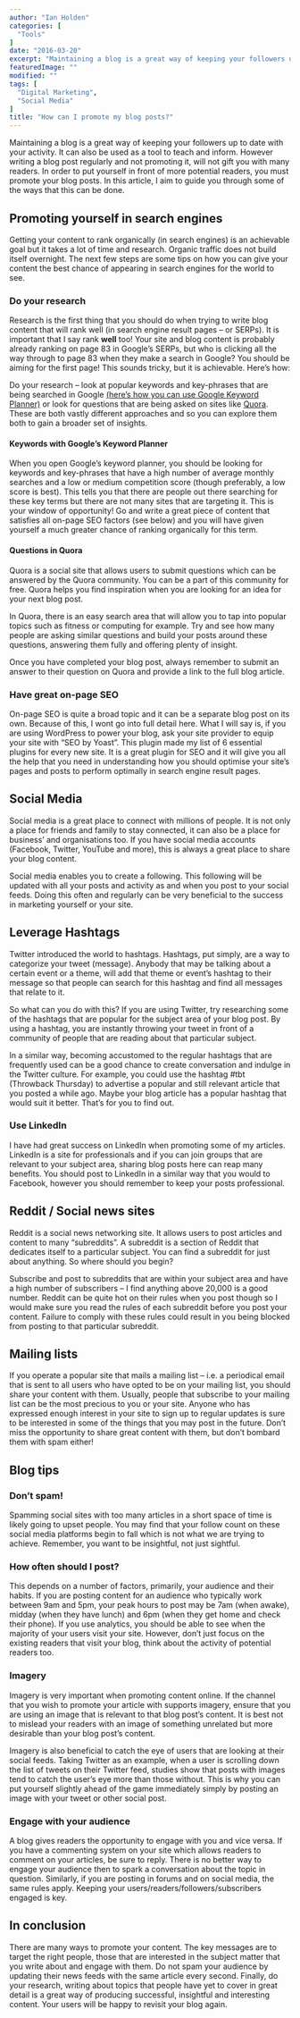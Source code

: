 ```yaml
---
author: "Ian Holden"
categories: [
  "Tools"
]
date: "2016-03-20"
excerpt: "Maintaining a blog is a great way of keeping your followers up to date with your activity. It can also be used as a tool to teach and inform. However writing a blog post regularly and not promoting it, will not gift you with many readers. In this article, I aim to guide you through some of the ways that you can promote your blog posts."
featuredImage: ""
modified: ""
tags: [
  "Digital Marketing",
  "Social Media"
]
title: "How can I promote my blog posts?"
---
```



Maintaining a blog is a great way of keeping your followers up to date with your activity. It can also be used as a tool to teach and inform. However writing a blog post regularly and not promoting it, will not gift you with many readers. In order to put yourself in front of more potential readers, you must promote your blog posts. In this article, I aim to guide you through some of the ways that this can be done.

## Promoting yourself in search engines

Getting your content to rank organically (in search engines) is an achievable goal but it takes a lot of time and research. Organic traffic does not build itself overnight. The next few steps are some tips on how you can give your content the best chance of appearing in search engines for the world to see.

### Do your research

Research is the first thing that you should do when trying to write blog content that will rank well (in search engine result pages – or SERPs). It is important that I say rank **well** too! Your site and blog content is probably already ranking on page 83 in Google’s SERPs, but who is clicking all the way through to page 83 when they make a search in Google? You should be aiming for the first page! This sounds tricky, but it is achievable. Here’s how:

Do your research – look at popular keywords and key-phrases that are being searched in Google [(here’s how you can use Google Keyword Planner)](https://support.google.com/adwords/answer/2999770?hl=en-GB) or look for questions that are being asked on sites like [Quora](https://www.quora.com/). These are both vastly different approaches and so you can explore them both to gain a broader set of insights.

#### Keywords with Google’s Keyword Planner

When you open Google’s keyword planner, you should be looking for keywords and key-phrases that have a high number of average monthly searches and a low or medium competition score (though preferably, a low score is best). This tells you that there are people out there searching for these key terms but there are not many sites that are targeting it. This is your window of opportunity! Go and write a great piece of content that satisfies all on-page SEO factors (see below) and you will have given yourself a much greater chance of ranking organically for this term.

#### Questions in Quora

Quora is a social site that allows users to submit questions which can be answered by the Quora community. You can be a part of this community for free. Quora helps you find inspiration when you are looking for an idea for your next blog post.

In Quora, there is an easy search area that will allow you to tap into popular topics such as fitness or computing for example. Try and see how many people are asking similar questions and build your posts around these questions, answering them fully and offering plenty of insight.

Once you have completed your blog post, always remember to submit an answer to their question on Quora and provide a link to the full blog article.

### Have great on-page SEO

On-page SEO is quite a broad topic and it can be a separate blog post on its own. Because of this, I wont go into full detail here. What I will say is, if you are using WordPress to power your blog, ask your site provider to equip your site with “SEO by Yoast”. This plugin made my list of <Link to="/blog/essential-plugins-for-every-new-wordpress-project">6 essential plugins for every new site</Link>. It is a great plugin for SEO and it will give you all the help that you need in understanding how you should optimise your site’s pages and posts to perform optimally in search engine result pages.

## Social Media

Social media is a great place to connect with millions of people. It is not only a place for friends and family to stay connected, it can also be a place for business’ and organisations too. If you have social media accounts (Facebook, Twitter, YouTube and more), this is always a great place to share your blog content.

Social media enables you to create a following. This following will be updated with all your posts and activity as and when you post to your social feeds. Doing this often and regularly can be very beneficial to the success in marketing yourself or your site.

## Leverage Hashtags

Twitter introduced the world to hashtags. Hashtags, put simply, are a way to categorize your tweet (message). Anybody that may be talking about a certain event or a theme, will add that theme or event’s hashtag to their message so that people can search for this hashtag and find all messages that relate to it.

So what can you do with this? If you are using Twitter, try researching some of the hashtags that are popular for the subject area of your blog post. By using a hashtag, you are instantly throwing your tweet in front of a community of people that are reading about that particular subject.

In a similar way, becoming accustomed to the regular hashtags that are frequently used can be a good chance to create conversation and indulge in the Twitter culture. For example, you could use the hashtag #tbt (Throwback Thursday) to advertise a popular and still relevant article that you posted a while ago. Maybe your blog article has a popular hashtag that would suit it better. That’s for you to find out.

### Use LinkedIn

I have had great success on LinkedIn when promoting some of my articles. LinkedIn is a site for professionals and if you can join groups that are relevant to your subject area, sharing blog posts here can reap many benefits. You should post to LinkedIn in a similar way that you would to Facebook, however you should remember to keep your posts professional.

## Reddit / Social news sites

Reddit is a social news networking site. It allows users to post articles and content to many “subreddits”. A subreddit is a section of Reddit that dedicates itself to a particular subject. You can find a subreddit for just about anything. So where should you begin?

Subscribe and post to subreddits that are within your subject area and have a high number of subscribers – I find anything above 20,000 is a good number. Reddit can be quite hot on their rules when you post though so I would make sure you read the rules of each subreddit before you post your content. Failure to comply with these rules could result in you being blocked from posting to that particular subreddit.

## Mailing lists

If you operate a popular site that mails a mailing list – i.e. a periodical email that is sent to all users who have opted to be on your mailing list, you should share your content with them. Usually, people that subscribe to your mailing list can be the most precious to you or your site. Anyone who has expressed enough interest in your site to sign up to regular updates is sure to be interested in some of the things that you may post in the future. Don’t miss the opportunity to share great content with them, but don’t bombard them with spam either!

## Blog tips

### Don’t spam!

Spamming social sites with too many articles in a short space of time is likely going to upset people. You may find that your follow count on these social media platforms begin to fall which is not what we are trying to achieve. Remember, you want to be insightful, not just sightful.

### How often should I post?
This depends on a number of factors, primarily, your audience and their habits. If you are posting content for an audience who typically work between 9am and 5pm, your peak hours to post may be 7am (when awake), midday (when they have lunch) and 6pm (when they get home and check their phone). If you use analytics, you should be able to see when the majority of your users visit your site. However, don’t just focus on the existing readers that visit your blog, think about the activity of potential readers too.

### Imagery

Imagery is very important when promoting content online. If the channel that you wish to promote your article with supports imagery, ensure that you are using an image that is relevant to that blog post’s content. It is best not to mislead your readers with an image of something unrelated but more desirable than your blog post’s content.

Imagery is also beneficial to catch the eye of users that are looking at their social feeds. Taking Twitter as an example, when a user is scrolling down the list of tweets on their Twitter feed, studies show that posts with images tend to catch the user’s eye more than those without. This is why you can put yourself slightly ahead of the game immediately simply by posting an image with your tweet or other social post.

### Engage with your audience

A blog gives readers the opportunity to engage with you and vice versa. If you have a commenting system on your site which allows readers to comment on your articles, be sure to reply. There is no better way to engage your audience then to spark a conversation about the topic in question. Similarly, if you are posting in forums and on social media, the same rules apply. Keeping your users/readers/followers/subscribers engaged is key.

## In conclusion

There are many ways to promote your content. The key messages are to target the right people, those that are interested in the subject matter that you write about and engage with them. Do not spam your audience by updating their news feeds with the same article every second. Finally, do your research, writing about topics that people have yet to cover in great detail is a great way of producing successful, insightful and interesting content. Your users will be happy to revisit your blog again.